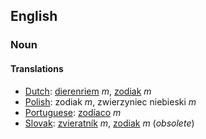 ==English ==
=== Noun ===
==== Translations ====
*[[Dutch]]: [[dierenriem]] ''m'', [[zodiak]] ''m''
*[[Polish]]: zodiak ''m'', zwierzyniec niebieski ''m''
*[[Portuguese]]: [[zodíaco]] ''m''
*[[Slovak]]: [[zvieratník]] ''m'', [[zodiak]] ''m'' (''obsolete'')